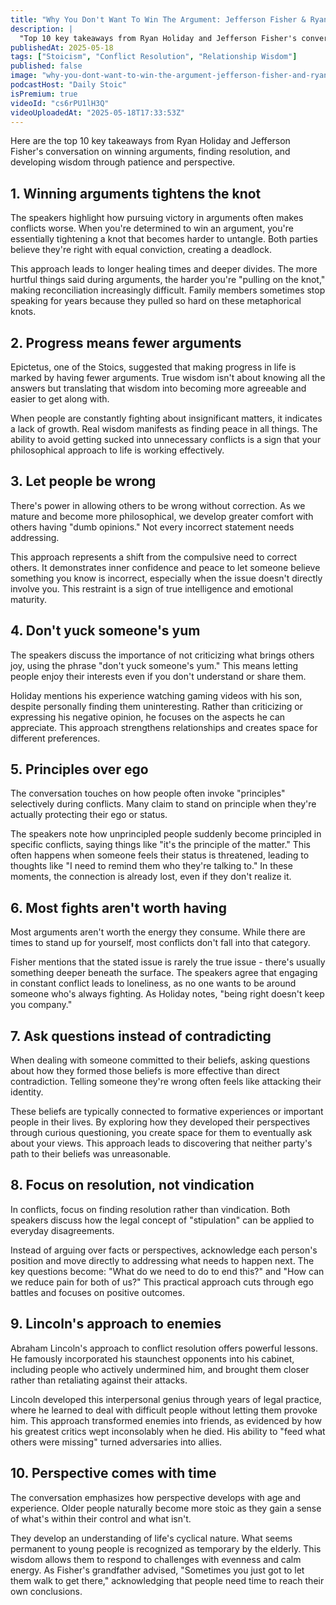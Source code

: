 ```yaml
---
title: "Why You Don't Want To Win The Argument: Jefferson Fisher & Ryan Holiday"
description: |
  "Top 10 key takeaways from Ryan Holiday and Jefferson Fisher's conversation on winning arguments, finding resolution, and developing wisdom through patience and perspective."
publishedAt: 2025-05-18
tags: ["Stoicism", "Conflict Resolution", "Relationship Wisdom"]
published: false
image: "why-you-dont-want-to-win-the-argument-jefferson-fisher-and-ryan-holiday.jpg"
podcastHost: "Daily Stoic"
isPremium: true
videoId: "cs6rPU1lH3Q"
videoUploadedAt: "2025-05-18T17:33:53Z"
---
```



<PodcastSummaryPageLayout frontmatter={frontmatter}>

Here are the top 10 key takeaways from Ryan Holiday and Jefferson Fisher's conversation on winning arguments, finding resolution, and developing wisdom through patience and perspective.

## 1. Winning arguments tightens the knot

The speakers highlight how pursuing victory in arguments often makes conflicts worse. When you're determined to win an argument, you're essentially tightening a knot that becomes harder to untangle. Both parties believe they're right with equal conviction, creating a deadlock.

This approach leads to longer healing times and deeper divides. The more hurtful things said during arguments, the harder you're "pulling on the knot," making reconciliation increasingly difficult. Family members sometimes stop speaking for years because they pulled so hard on these metaphorical knots.

## 2. Progress means fewer arguments

Epictetus, one of the Stoics, suggested that making progress in life is marked by having fewer arguments. True wisdom isn't about knowing all the answers but translating that wisdom into becoming more agreeable and easier to get along with.

When people are constantly fighting about insignificant matters, it indicates a lack of growth. Real wisdom manifests as finding peace in all things. The ability to avoid getting sucked into unnecessary conflicts is a sign that your philosophical approach to life is working effectively.

## 3. Let people be wrong

There's power in allowing others to be wrong without correction. As we mature and become more philosophical, we develop greater comfort with others having "dumb opinions." Not every incorrect statement needs addressing.

This approach represents a shift from the compulsive need to correct others. It demonstrates inner confidence and peace to let someone believe something you know is incorrect, especially when the issue doesn't directly involve you. This restraint is a sign of true intelligence and emotional maturity.

## 4. Don't yuck someone's yum

The speakers discuss the importance of not criticizing what brings others joy, using the phrase "don't yuck someone's yum." This means letting people enjoy their interests even if you don't understand or share them.

Holiday mentions his experience watching gaming videos with his son, despite personally finding them uninteresting. Rather than criticizing or expressing his negative opinion, he focuses on the aspects he can appreciate. This approach strengthens relationships and creates space for different preferences.

## 5. Principles over ego

The conversation touches on how people often invoke "principles" selectively during conflicts. Many claim to stand on principle when they're actually protecting their ego or status.

The speakers note how unprincipled people suddenly become principled in specific conflicts, saying things like "it's the principle of the matter." This often happens when someone feels their status is threatened, leading to thoughts like "I need to remind them who they're talking to." In these moments, the connection is already lost, even if they don't realize it.

## 6. Most fights aren't worth having

Most arguments aren't worth the energy they consume. While there are times to stand up for yourself, most conflicts don't fall into that category.

Fisher mentions that the stated issue is rarely the true issue - there's usually something deeper beneath the surface. The speakers agree that engaging in constant conflict leads to loneliness, as no one wants to be around someone who's always fighting. As Holiday notes, "being right doesn't keep you company."

## 7. Ask questions instead of contradicting

When dealing with someone committed to their beliefs, asking questions about how they formed those beliefs is more effective than direct contradiction. Telling someone they're wrong often feels like attacking their identity.

These beliefs are typically connected to formative experiences or important people in their lives. By exploring how they developed their perspectives through curious questioning, you create space for them to eventually ask about your views. This approach leads to discovering that neither party's path to their beliefs was unreasonable.

## 8. Focus on resolution, not vindication

In conflicts, focus on finding resolution rather than vindication. Both speakers discuss how the legal concept of "stipulation" can be applied to everyday disagreements.

Instead of arguing over facts or perspectives, acknowledge each person's position and move directly to addressing what needs to happen next. The key questions become: "What do we need to do to end this?" and "How can we reduce pain for both of us?" This practical approach cuts through ego battles and focuses on positive outcomes.

## 9. Lincoln's approach to enemies

Abraham Lincoln's approach to conflict resolution offers powerful lessons. He famously incorporated his staunchest opponents into his cabinet, including people who actively undermined him, and brought them closer rather than retaliating against their attacks.

Lincoln developed this interpersonal genius through years of legal practice, where he learned to deal with difficult people without letting them provoke him. This approach transformed enemies into friends, as evidenced by how his greatest critics wept inconsolably when he died. His ability to "feed what others were missing" turned adversaries into allies.

## 10. Perspective comes with time

The conversation emphasizes how perspective develops with age and experience. Older people naturally become more stoic as they gain a sense of what's within their control and what isn't.

They develop an understanding of life's cyclical nature. What seems permanent to young people is recognized as temporary by the elderly. This wisdom allows them to respond to challenges with evenness and calm energy. As Fisher's grandfather advised, "Sometimes you just got to let them walk to get there," acknowledging that people need time to reach their own conclusions.

</PodcastSummaryPageLayout>
